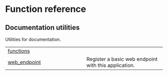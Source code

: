 # Function reference

## Documentation utilities

Utilities for documentation.

| | |
| --- | --- |
| [functions](functions.qmd#modal.functions) |  |
| [web_endpoint](web_endpoint.qmd#modal.web_endpoint) | Register a basic web endpoint with this application. |
